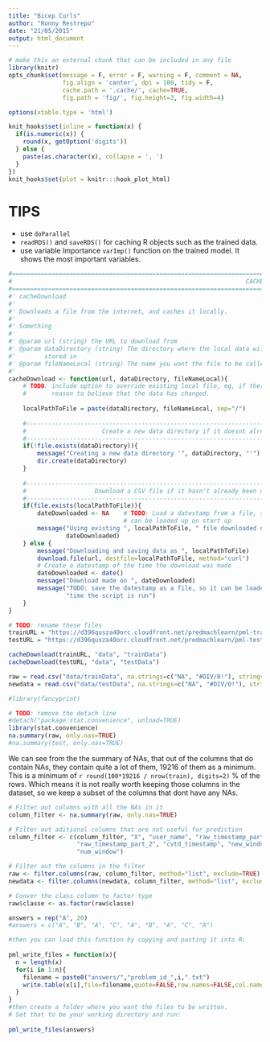 ```yaml
---
title: "Bicep Curls"
author: "Ronny Restrepo"
date: "21/05/2015"
output: html_document
---
```



```r
# make this an external chunk that can be included in any file
library(knitr)
opts_chunk$set(message = F, error = F, warning = F, comment = NA, 
               fig.align = 'center', dpi = 100, tidy = F, 
               cache.path = '.cache/', cache=TRUE, 
               fig.path = 'fig/', fig.height=3, fig.width=4)

options(xtable.type = 'html')

knit_hooks$set(inline = function(x) {
  if(is.numeric(x)) {
    round(x, getOption('digits'))
  } else {
    paste(as.character(x), collapse = ', ')
  }
})
knit_hooks$set(plot = knitr:::hook_plot_html)
```



# TIPS
- use `doParallel`
- `readRDS()` and `saveRDS()` for caching R objects such as the trained data. 
-  use variable Importance `varImp()` function on the trained model. It shows the most important variables. 

``` r
#===============================================================================
#                                                                 CACHE DOWNLOAD
#===============================================================================
#' cacheDownload
#' 
#' Downloads a file from the internet, and caches it locally. 
#' 
#' Something
#' 
#' @param url (string) the URL to download from
#' @param dataDirectory (string) The directory where the local data will be 
#'        stored in
#' @param fileNameLocal (string) The name you want the file to be called locally
#' 
cacheDownload <- function(url, dataDirectory, fileNameLocal){
    # TODO: include option to override existing local file, eg, if there may be 
    #       reason to believe that the data has changed. 
    
    localPathToFile = paste(dataDirectory, fileNameLocal, sep="/")
    
    #---------------------------------------------------------------------------
    #                     Create a new data directory if it doesnt already exist
    #---------------------------------------------------------------------------
    if(!file.exists(dataDirectory)){
        message("Creating a new data directory '", dataDirectory, "'")
        dir.create(dataDirectory)
    }
     
    #---------------------------------------------------------------------------
    #                   Download a CSV file if it hasn't already been downloaded
    #---------------------------------------------------------------------------
    if(file.exists(localPathToFile)){
        dateDownloaded <- NA    # TODO: Load a datestamp from a file, so that it
                                # can be loaded up on start up
        message("Using existing ", localPathToFile, " file downloaded on ",
                dateDownloaded)
    } else {
        message("Downloading and saving data as ", localPathToFile)
        download.file(url, destfile=localPathToFile, method="curl")
        # Create a datestamp of the time the download was made
        dateDownloaded <- date()
        message("Download made on ", dateDownloaded)
        message("TODO: save the datestamp as a file, so it can be loaded up next",
                "time the script is run")
    }
}
```

```r
# TODO: rename these files
trainURL = "https://d396qusza40orc.cloudfront.net/predmachlearn/pml-training.csv"
testURL = "https://d396qusza40orc.cloudfront.net/predmachlearn/pml-testing.csv"

cacheDownload(trainURL, "data", "trainData")
cacheDownload(testURL, "data", "testData")
```


``` r
raw = read.csv("data/trainData", na.strings=c("NA", "#DIV/0!"), stringsAsFactors = FALSE)
newdata = read.csv("data/testData", na.strings=c("NA", "#DIV/0!"), stringsAsFactors = FALSE)
```

```r
#library(fancyprint)

# TODO: remove the detach line
#detach("package:stat.convenience", unload=TRUE)
library(stat.convenience)
na.summary(raw, only.nas=TRUE)
#na.summary(test, only.nas=TRUE)
```
We can see from the the summary of NAs, that out of the columns that do contain 
NAs, they contain quite a lot of them, 19216 of them as a minimum. This is a 
minimum of `r round(100*19216 / nrow(train), digits=2)` % of the rows. Which 
means it is not really worth keeping those columns in the dataset, so we keep a 
subset of the columns that dont have any NAs. 

```r
# Filter out columns with all the NAs in it
column_filter <- na.summary(raw, only.nas=TRUE)

# Filter out aditional columns that are not useful for prediction
column_filter <- c(column_filter, "X", "user_name", "raw_timestamp_part_1", 
                   "raw_timestamp_part_2", "cvtd_timestamp", "new_window", 
                   "num_window")

# Filter out the columns in the filter
raw <- filter.columns(raw, column_filter, method="list", exclude=TRUE)
newdata <- filter.columns(newdata, column_filter, method="list", exclude=TRUE)

# Conver the class column to factor type
raw$classe <- as.factor(raw$classe)
```



```r
answers = rep("A", 20)
#answers = c("A", "B", "A", "C", "A", "B", "A", "C", "A")

#then you can load this function by copying and pasting it into R:
 
pml_write_files = function(x){
  n = length(x)
  for(i in 1:n){
    filename = paste0("answers/","problem_id_",i,".txt")
    write.table(x[i],file=filename,quote=FALSE,row.names=FALSE,col.names=FALSE)
  }
}
#then create a folder where you want the files to be written. 
# Set that to be your working directory and run:
 
pml_write_files(answers)
```


